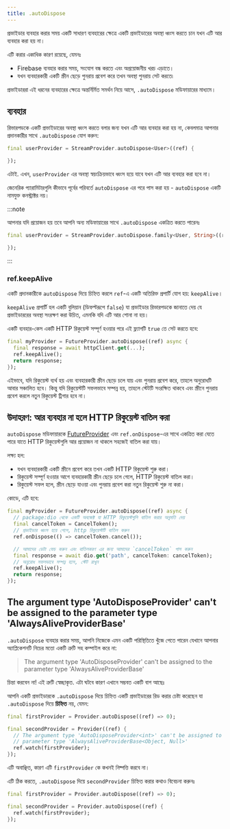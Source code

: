 ```yaml
---
title: .autoDispose
---
```




প্রভাইডার ব্যবহার করার সময় একটি সাধারণ ব্যবহারের ক্ষেত্রে একটি প্রভাইডারের অবস্থা ধ্বংস করতে চান যখন এটি আর ব্যবহার করা হয় না।

এটি করার একাধিক কারণ রয়েছে, যেমনঃ

- Firebase ব্যবহার করার সময়, সংযোগ বন্ধ করতে এবং অপ্রয়োজনীয় খরচ এড়াতে।
- যখন ব্যবহারকারী একটি স্ক্রীন ছেড়ে পুনরায় প্রবেশ করে তখন অবস্থা পুনরায় সেট করতে৷


প্রভাইডাররা এই ধরনের ব্যবহারের ক্ষেত্রে অন্তর্নির্মিত সমর্থন নিয়ে আসে, `.autoDispose` মডিফায়ারের মাধ্যমে।

## ব্যবহার


রিভারপডকে একটি প্রভাইডারের অবস্থা ধ্বংস করতে বলার জন্য যখন এটি আর ব্যবহার করা হয় না, কেবলমাত্র আপনার প্রদানকারীর সাথে `.autoDispose` যোগ করুন:

```dart
final userProvider = StreamProvider.autoDispose<User>((ref) {

});
```

এটাই. এখন, `userProvider` এর অবস্থা স্বয়ংক্রিয়ভাবে ধ্বংস হয়ে যাবে যখন এটি আর ব্যবহার করা হবে না।

জেনেরিক প্যারামিটারগুলি কীভাবে পূর্বের পরিবর্তে `autoDispose` এর পরে পাস করা হয় - `autoDispose` একটি নামযুক্ত কনস্ট্রাক্টর নয়।

:::note

আপনার যদি প্রয়োজন হয় তবে আপনি অন্য মডিফায়ারের সাথে `.autoDispose` একত্রিত করতে পারেনঃ

```dart
final userProvider = StreamProvider.autoDispose.family<User, String>((ref, id) {

});
```

:::

### ref.keepAlive

একটি প্রদানকারীকে `autoDispose` দিয়ে চিহ্নিত করলে `ref`-এ একটি অতিরিক্ত প্রপার্টি যোগ হয়: `keepAlive`।

`keepAlive` প্রপার্টি হল একটি বুলিয়ান (ডিফল্টরূপে `false`) যা প্রভাইডার রিভারপডকে জানাতে দেয় যে প্রভাইডাররের অবস্থা সংরক্ষণ করা উচিত, এমনকি যদি এটি আর শোনা না হয়।

একটি ব্যবহার-কেস একটি HTTP রিকুয়েস্ট সম্পূর্ণ হওয়ার পরে এই ফ্ল্যাগটি `true` তে সেট করতে হবে:

```dart
final myProvider = FutureProvider.autoDispose((ref) async {
  final response = await httpClient.get(...);
  ref.keepAlive();
  return response;
});
```

এইভাবে, যদি রিকুয়েস্ট ব্যর্থ হয় এবং ব্যবহারকারী স্ক্রীন ছেড়ে চলে যায় এবং পুনরায় প্রবেশ করে, তাহলে অনুরোধটি আবার সঞ্চালিত হবে। কিন্তু যদি রিকুয়েস্টটি সফলভাবে সম্পন্ন হয়, তাহলে স্টেটটি সংরক্ষিত থাকবে এবং স্ক্রীনে পুনরায় প্রবেশ করলে নতুন রিকুয়েস্ট ট্রিগার হবে না।

## উদাহরণ: আর ব্যবহার না হলে HTTP রিকুয়েস্ট বাতিল করা

`autoDispose` মডিফায়ারকে [FutureProvider] এবং `ref.onDispose`-এর সাথে একত্রিত করা যেতে পারে যাতে HTTP রিকুয়েস্টগুলি আর প্রয়োজন না থাকলে সহজেই বাতিল করা যায়।

লক্ষ্য হল:

- যখন ব্যবহারকারী একটি স্ক্রীনে প্রবেশ করে তখন একটি HTTP রিকুয়েস্ট শুরু করা।
- রিকুয়েস্ট সম্পূর্ণ হওয়ার আগে ব্যবহারকারী স্ক্রীন ছেড়ে চলে গেলে, HTTP রিকুয়েস্ট বাতিল করা।
- রিকুয়েস্ট সফল হলে, স্ক্রীন ছেড়ে যাওয়া এবং পুনরায় প্রবেশ করা নতুন রিকুয়েস্ট শুরু না করা।

কোডে, এটি হবে:

```dart
final myProvider = FutureProvider.autoDispose((ref) async {
  // package:dio থেকে একটি অবজেক্ট যা HTTP রিকুয়েস্টগুলি বাতিল করার অনুমতি দেয়
  final cancelToken = CancelToken();
  // প্রভাইডার ধ্বংস হয়ে গেলে, http রিকুয়েস্টটি বাতিল করুন
  ref.onDispose(() => cancelToken.cancel());

  // আমাদের ডেটা ফেচ করুন এবং বাতিলকরণ এর জন্য আমাদের `cancelToken` পাস করুন
  final response = await dio.get('path', cancelToken: cancelToken);
  // অনুরোধ সফলভাবে সম্পন্ন হলে, স্টেট রাখুন
  ref.keepAlive();
  return response;
});
```

## The argument type 'AutoDisposeProvider' can't be assigned to the parameter type 'AlwaysAliveProviderBase'

`.autoDispose` ব্যবহার করার সময়, আপনি নিজেকে এমন একটি পরিস্থিতিতে খুঁজে পেতে পারেন যেখানে আপনার অ্যাপ্লিকেশনটি  নিচের মতো একটি ত্রুটি সহ কম্পাইল করে না:

> The argument type 'AutoDisposeProvider' can't be assigned to the parameter
> type 'AlwaysAliveProviderBase'

চিন্তা করবেন না! এই ত্রুটি স্বেচ্ছাকৃত. এটা ঘটবে কারণ এখানে সম্ভবত
একটি বাগ আছেঃ

আপনি একটি প্রভাইডারকে `.autoDispose` দিয়ে চিহ্নিত একটি প্রভাইডারের রিড করার চেষ্টা করেছেন যা `.autoDispose` দিয়ে **চিহ্নিত** নয়, যেমন:

```dart
final firstProvider = Provider.autoDispose((ref) => 0);

final secondProvider = Provider((ref) {
  // The argument type 'AutoDisposeProvider<int>' can't be assigned to the
  // parameter type 'AlwaysAliveProviderBase<Object, Null>'
  ref.watch(firstProvider);
});
```

এটি অবাঞ্ছিত, কারণ এটি `firstProvider` কে কখনই নিষ্পত্তি করবে না।

এটি ঠিক করতে, `.autoDispose` দিয়ে `secondProvider` চিহ্নিত করার কথাও বিবেচনা করুনঃ

```dart
final firstProvider = Provider.autoDispose((ref) => 0);

final secondProvider = Provider.autoDispose((ref) {
  ref.watch(firstProvider);
});
```

[futureprovider]: ../../providers/future_provider
